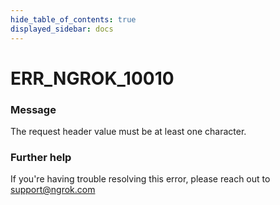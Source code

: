 ```yaml
---
hide_table_of_contents: true
displayed_sidebar: docs
---
```



# ERR_NGROK_10010

### Message

The request header value must be at least one character.

### Further help

If you're having trouble resolving this error, please reach out to [support@ngrok.com](mailto:support@ngrok.com?subject=Help%20with%20ERR_NGROK_10010)

<ErrorDetails error="err_ngrok_10010" />
